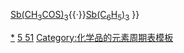 {{周期表框架|[[锑化合物]]|锑化合物
|H=[[锑化氢|SbH<sub>3</sub>]]
|C=[[氰化锑|Sb(CN)<sub>3</sub>]]
|N=[[硝酸锑|Sb(NO<sub>3</sub>)<sub>3</sub>]]
|O=[[三氧化二锑|Sb<sub>2</sub>O<sub>3</sub>]]<br>[[四氧化二锑|Sb<sub>2</sub>O<sub>4</sub>]]<br>[[五氧化二锑|Sb<sub>2</sub>O<sub>5</sub>]]
|F=[[三氟化锑|SbF<sub>3</sub>]]<br>[[五氟化锑|SbF<sub>5</sub>]]
|Na=[[锑酸钠|NaSbO<sub>3</sub>]]
|Mg={{link-ru|锑化镁|Антимонид магния|Mg<sub>3</sub>Sb<sub>2</sub>}}
|P=[[磷化锑|SbP]]
|S=[[三硫化二锑|Sb<sub>2</sub>S<sub>3</sub>]]<br>[[五硫化二锑|Sb<sub>2</sub>S<sub>5</sub>]]<br>[[硫酸锑|Sb<sub>2</sub>(SO<sub>4</sub>)<sub>3</sub>]]
|Cl=[[三氯化锑|SbCl<sub>3</sub>]]<br>[[氯氧化锑|SbOCl]]<br>[[五氯化锑|SbCl<sub>5</sub>]]
|Ni=[[锑化镍|NiSb]]
|Zn=[[锑化锌|Zn<sub>3</sub>Sb<sub>2</sub>]]
|Se=[[三硒化二锑|Sb<sub>2</sub>Se<sub>3</sub>]]
|Br=[[三溴化锑|SbBr<sub>3</sub>]]
|Nb={{link-ru|二锑化铌|Диантимонид ниобия|NbSb<sub>2</sub>}}
|Te=[[三碲化二锑|Sb<sub>2</sub>Te<sub>3</sub>]]
|I=[[三碘化锑|SbI<sub>3</sub>]]
|Pr={{link-ru|锑化镨|Антимонид празеодима|PrSb}}
|list2 = 锑的有机化合物及有机酸盐
: [[乙酸锑|Sb(CH<sub>3</sub>COO)<sub>3</sub>]]{{·}}[[硫代乙酸锑|Sb(CH<sub>3</sub>COS)<sub>3</sub>]]{{·}}[[三苯基锑|Sb(C<sub>6</sub>H<sub>5</sub>)<sub>3</sub>]]
}}<noinclude>
[[Category:锑化合物|*]]
[[Category:化学品模板|5 51]]
[[Category:化学品的元素周期表模板]]
</noinclude>